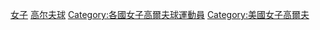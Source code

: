 [[Category:美国高尔夫球运动员|女子]]
[[Category:美国女子运动员|高尔夫球]]
[[Category:各國女子高爾夫球運動員|Category:各國女子高爾夫球運動員]]
[[Category:美國女子高爾夫|Category:美國女子高爾夫]]